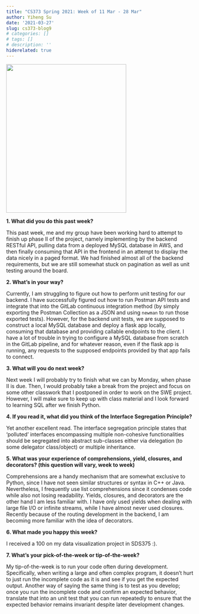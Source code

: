 ```yaml
---
title: "CS373 Spring 2021: Week of 11 Mar - 28 Mar"
author: Yiheng Su
date: '2021-03-27'
slug: cs373-blog9
# categories: []
# tags: []
# description: ''
hiderelated: true
---
```


![](Headshot_cropped.jpg){width=80% height=400px}

**1. What did you do this past week?**

This past week, me and my group have been working hard to attempt to finish up phase II of the project, namely implementing by the backend RESTful API, pulling data from a deployed MySQL database in AWS, and then finally consuming that API in the frontend in an attempt to display the data nicely in a paged format. We had finished almost all of the backend requirements, but we are still somewhat stuck on pagination as well as unit testing around the board. 

**2. What's in your way?**

Currently, I am struggling to figure out how to perform unit testing for our backend. I have successfully figured out how to run Postman API tests and integrate that into the GitLab continuous integration method (by simply exporting the Postman Collection as a JSON and using `newman` to run those exported tests). However, for the backend unit tests, we are supposed to construct a local MySQL database and deploy a flask app locally, consuming that database and providing callable endpoints to the client. I have a lot of trouble in trying to configure a MySQL database from scratch in the GitLab pipeline, and for whatever reason, even if the flask app is running, any requests to the supposed endpoints provided by that app fails to connect.

**3. What will you do next week?**

Next week I will probably try to finish what we can by Monday, when phase II is due. Then, I would probably take a break from the project and focus on some other classwork that I postponed in order to work on the SWE project. However, I will make sure to keep up with class material and I look forward to learning SQL after we finish Python.

**4. If you read it, what did you think of the Interface Segregation Principle?**

Yet another excellent read. The interface segregation principle states that 'polluted' interfaces encompassing multiple non-cohesive functionalities should be segregated into abstract sub-classes either via delegation (to some delegator class/object) or multiple inheritance.

**5. What was your experience of comprehensions, yield, closures, and decorators? (this question will vary, week to week)**

Comprehensions are a handy mechanism that are somewhat exclusive to Python, since I have not seen similar structures or syntax in C++ or Java. Nevertheless, I frequently use list comprehensions since it condenses code while also not losing readability. Yields, closures, and decorators are the other hand I am less familiar with. I have only used yields when dealing with large file I/O or infinite streams, while I have almost never used closures. Recently because of the routing development in the backend, I am becoming more familiar with the idea of decorators.

**6. What made you happy this week?**

I received a 100 on my data visualization project in SDS375 :).

**7. What's your pick-of-the-week or tip-of-the-week?**

My tip-of-the-week is to run your code often during development. Specifically, when writing a large and often complex program, it doesn't hurt to just run the incomplete code as it is and see if you get the expected output. Another way of saying the same thing is to test as you develop; once you run the incomplete code and confirm an expected behavior, translate that into an unit test that you can run repeatedly to ensure that the expected behavior remains invariant despite later development changes.
